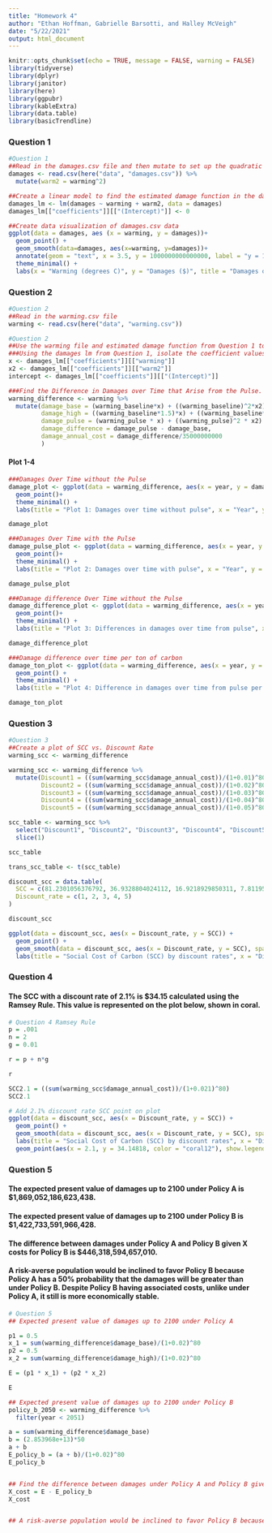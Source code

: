 ```yaml
---
title: "Homework 4"
author: "Ethan Hoffman, Gabrielle Barsotti, and Halley McVeigh"
date: "5/22/2021"
output: html_document
---
```


```r
knitr::opts_chunk$set(echo = TRUE, message = FALSE, warning = FALSE)
library(tidyverse)
library(dplyr)
library(janitor)
library(here)
library(ggpubr)
library(kableExtra)
library(data.table)
library(basicTrendline)
```

### Question 1


```r
#Question 1
##Read in the damages.csv file and then mutate to set up the quadratic equation
damages <- read.csv(here("data", "damages.csv")) %>% 
  mutate(warm2 = warming^2)

##Create a linear model to find the estimated damage function in the damages data table
damages_lm <- lm(damages ~ warming + warm2, data = damages)
damages_lm[["coefficients"]][["(Intercept)"]] <- 0

##Create data visualization of damages.csv data
ggplot(data = damages, aes (x = warming, y = damages))+
  geom_point() +
  geom_smooth(data=damages, aes(x=warming, y=damages))+
  annotate(geom = "text", x = 3.5, y = 1000000000000000, label = "y = 1.95 * (10^-13) x^2 - 3.07 * (10^-12) x") +
  theme_minimal() +
  labs(x = "Warming (degrees C)", y = "Damages ($)", title = "Damages of climate change under different climate trajectories")
```

### Question 2

```r
#Question 2
##Read in the warming.csv file
warming <- read.csv(here("data", "warming.csv"))

```


```r
#Question 2
##Use the warming file and estimated damage function from Question 1 to create four plots
###Using the damages lm from Question 1, isolate the coefficient values to create this next graph.
x <- damages_lm[["coefficients"]][["warming"]]
x2 <- damages_lm[["coefficients"]][["warm2"]]
intercept <- damages_lm[["coefficients"]][["(Intercept)"]]

###Find the Difference in Damages over Time that Arise from the Pulse. After finding the difference, divide the difference by 35 billion tons of carbon which is roughly equal to the amount of annual global emissions
warming_difference <- warming %>%
  mutate(damage_base = (warming_baseline*x) + ((warming_baseline)^2*x2) + intercept,
         damage_high = ((warming_baseline*1.5)*x) + ((warming_baseline*1.5)^2*x2) + intercept,
         damage_pulse = (warming_pulse * x) + ((warming_pulse)^2 * x2) + intercept,
         damage_difference = damage_pulse - damage_base,
         damage_annual_cost = damage_difference/35000000000
         )

```

#### Plot 1-4
```r
###Damages Over Time without the Pulse
damage_plot <- ggplot(data = warming_difference, aes(x = year, y = damage_base))+
  geom_point()+
  theme_minimal() +
  labs(title = "Plot 1: Damages over time without pulse", x = "Year", y = "Damages ($)")

damage_plot

###Damages Over Time with the Pulse
damage_pulse_plot <- ggplot(data = warming_difference, aes(x = year, y = damage_pulse))+
  geom_point()+
  theme_minimal() +
  labs(title = "Plot 2: Damages over time with pulse", x = "Year", y = "Damages ($)")

damage_pulse_plot

###Damage difference Over Time without the Pulse
damage_difference_plot <- ggplot(data = warming_difference, aes(x = year, y = damage_difference))+
  geom_point()+
  theme_minimal() +
  labs(title = "Plot 3: Differences in damages over time from pulse", x = "Year", y = "Damages ($)")

damage_difference_plot

###Damage difference over time per ton of carbon
damage_ton_plot <- ggplot(data = warming_difference, aes(x = year, y = damage_annual_cost)) +
  geom_point() +
  theme_minimal() +
  labs(title = "Plot 4: Difference in damages over time from pulse per ton of CO2", x = "Year", y = "Damages ($)")

damage_ton_plot
```

### Question 3


```r
#Question 3
##Create a plot of SCC vs. Discount Rate
warming_scc <- warming_difference

warming_scc <- warming_difference %>% 
  mutate(Discount1 = ((sum(warming_scc$damage_annual_cost))/(1+0.01)^80),
         Discount2 = ((sum(warming_scc$damage_annual_cost))/(1+0.02)^80),
         Discount3 = ((sum(warming_scc$damage_annual_cost))/(1+0.03)^80),
         Discount4 = ((sum(warming_scc$damage_annual_cost))/(1+0.04)^80),
         Discount5 = ((sum(warming_scc$damage_annual_cost))/(1+0.05)^80))

scc_table <- warming_scc %>% 
  select("Discount1", "Discount2", "Discount3", "Discount4", "Discount5") %>% 
  slice(1)

scc_table

trans_scc_table <- t(scc_table)

discount_scc = data.table(
  SCC = c(81.2301056376792, 36.9328804024112, 16.9218929850311, 7.8119557882259, 3.6331472085021),
  Discount_rate = c(1, 2, 3, 4, 5)
)

discount_scc

ggplot(data = discount_scc, aes(x = Discount_rate, y = SCC)) +
  geom_point() +
  geom_smooth(data = discount_scc, aes(x = Discount_rate, y = SCC), span = 1, se = FALSE) +
  labs(title = "Social Cost of Carbon (SCC) by discount rates", x = "Discount rates (%)", y = "Social Cost of Carbon (SCC)")

```

### Question 4 

#### The SCC with a discount rate of 2.1% is $34.15 calculated using the Ramsey Rule. This value is represented on the plot below, shown in coral.

```r
# Question 4 Ramsey Rule
p = .001
n = 2
g = 0.01

r = p + n*g

r

SCC2.1 = ((sum(warming_scc$damage_annual_cost))/(1+0.021)^80)
SCC2.1

# Add 2.1% discount rate SCC point on plot
ggplot(data = discount_scc, aes(x = Discount_rate, y = SCC)) +
  geom_point() +
  geom_smooth(data = discount_scc, aes(x = Discount_rate, y = SCC), span = 1, se = FALSE) +
  labs(title = "Social Cost of Carbon (SCC) by discount rates", x = "Discount rates (%)", y = "Social Cost of Carbon (SCC)") +
  geom_point(aes(x = 2.1, y = 34.14818, color = "coral12"), show.legend = FALSE)
```

### Question 5

#### The expected present value of damages up to 2100 under Policy A is $1,869,052,186,623,438.

#### The expected present value of damages up to 2100 under Policy B is $1,422,733,591,966,428.

#### The difference between damages under Policy A and Policy B given X costs for Policy B is $446,318,594,657,010.

#### A risk-averse population would be inclined to favor Policy B because Policy A has a 50% probability that the damages will be greater than under Policy B. Despite Policy B having associated costs, unlike under Policy A, it still is more economically stable.

```r
# Question 5
## Expected present value of damages up to 2100 under Policy A 

p1 = 0.5
x_1 = sum(warming_difference$damage_base)/(1+0.02)^80
p2 = 0.5
x_2 = sum(warming_difference$damage_high)/(1+0.02)^80

E = (p1 * x_1) + (p2 * x_2)

E

## Expected present value of damages up to 2100 under Policy B
policy_b_2050 <- warming_difference %>% 
  filter(year < 2051)

a = sum(warming_difference$damage_base)
b = (2.853968e+13)*50
a + b
E_policy_b = (a + b)/(1+0.02)^80
E_policy_b


## Find the difference between damages under Policy A and Policy B given X costs for Policy B
X_cost = E - E_policy_b
X_cost


## A risk-averse population would be inclined to favor Policy B because Policy A has a 50% probability that the damages will be greater than under Policy B. Despite Policy B having associated costs, unlike under Policy A, it still is more economically stable.

```

